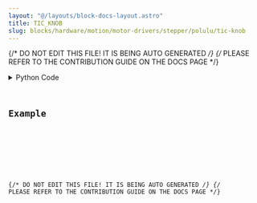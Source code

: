 ```yaml
---
layout: "@/layouts/block-docs-layout.astro"
title: TIC_KNOB
slug: blocks/hardware/motion/motor-drivers/stepper/polulu/tic-knob
---
```


{/* DO NOT EDIT THIS FILE! IT IS BEING AUTO GENERATED */}
{/* PLEASE REFER TO THE CONTRIBUTION GUIDE ON THE DOCS PAGE */}


<PythonDocsDisplay docstring={docstring} />
<details>
<summary>Python Code</summary>



<Code code={pythonCode} lang="py" wrap theme="dracula" />

[Find this Flojoy Block on GitHub](https://github.com/flojoy-ai/blocks/blob/main/blocks/HARDWARE/MOTION/MOTOR_DRIVERS/STEPPER/POLULU/TIC_KNOB/TIC_KNOB.py)

</details>

## Example


<GetHelpWidget />


<AppDisplay app={app} blockName="TIC_KNOB" client:visible />


<Example />

{/* DO NOT EDIT THIS FILE! IT IS BEING AUTO GENERATED */}
{/* PLEASE REFER TO THE CONTRIBUTION GUIDE ON THE DOCS PAGE */}
